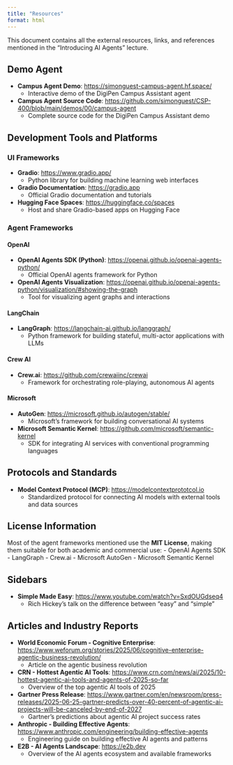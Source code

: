 ```yaml
---
title: "Resources"
format: html
---
```


This document contains all the external resources, links, and references mentioned in the "Introducing AI Agents" lecture.

## Demo Agent

- **Campus Agent Demo**: [https://simonguest-campus-agent.hf.space/](https://simonguest-campus-agent.hf.space/)
  - Interactive demo of the DigiPen Campus Assistant agent

- **Campus Agent Source Code**: [https://github.com/simonguest/CSP-400/blob/main/demos/00/campus-agent](https://github.com/simonguest/CSP-400/blob/main/demos/00/campus-agent)
  - Complete source code for the DigiPen Campus Assistant demo

## Development Tools and Platforms

### UI Frameworks
- **Gradio**: [https://www.gradio.app/](https://www.gradio.app/)
  - Python library for building machine learning web interfaces
- **Gradio Documentation**: [https://gradio.app](https://gradio.app)
  - Official Gradio documentation and tutorials
- **Hugging Face Spaces**: [https://huggingface.co/spaces](https://huggingface.co/spaces)
  - Host and share Gradio-based apps on Hugging Face

### Agent Frameworks

#### OpenAI
- **OpenAI Agents SDK (Python)**: [https://openai.github.io/openai-agents-python/](https://openai.github.io/openai-agents-python/)
  - Official OpenAI agents framework for Python
- **OpenAI Agents Visualization**: [https://openai.github.io/openai-agents-python/visualization/#showing-the-graph](https://openai.github.io/openai-agents-python/visualization/#showing-the-graph)
  - Tool for visualizing agent graphs and interactions

#### LangChain
- **LangGraph**: [https://langchain-ai.github.io/langgraph/](https://langchain-ai.github.io/langgraph/)
  - Python framework for building stateful, multi-actor applications with LLMs

#### Crew AI
- **Crew.ai**: [https://github.com/crewaiinc/crewai](https://github.com/crewaiinc/crewai)
  - Framework for orchestrating role-playing, autonomous AI agents

#### Microsoft
- **AutoGen**: [https://microsoft.github.io/autogen/stable/](https://microsoft.github.io/autogen/stable/)
  - Microsoft's framework for building conversational AI systems
- **Microsoft Semantic Kernel**: [https://github.com/microsoft/semantic-kernel](https://github.com/microsoft/semantic-kernel)
  - SDK for integrating AI services with conventional programming languages

## Protocols and Standards

- **Model Context Protocol (MCP)**: [https://modelcontextprototcol.io](https://modelcontextprototcol.io)
  - Standardized protocol for connecting AI models with external tools and data sources

## License Information

Most of the agent frameworks mentioned use the **MIT License**, making them suitable for both academic and commercial use:
- OpenAI Agents SDK
- LangGraph
- Crew.ai
- Microsoft AutoGen
- Microsoft Semantic Kernel

## Sidebars

- **Simple Made Easy**: [https://www.youtube.com/watch?v=SxdOUGdseq4](https://www.youtube.com/watch?v=SxdOUGdseq4)
  - Rich Hickey's talk on the difference between "easy" and "simple"

## Articles and Industry Reports

- **World Economic Forum - Cognitive Enterprise**: [https://www.weforum.org/stories/2025/06/cognitive-enterprise-agentic-business-revolution/](https://www.weforum.org/stories/2025/06/cognitive-enterprise-agentic-business-revolution/)
  - Article on the agentic business revolution

- **CRN - Hottest Agentic AI Tools**: [https://www.crn.com/news/ai/2025/10-hottest-agentic-ai-tools-and-agents-of-2025-so-far](https://www.crn.com/news/ai/2025/10-hottest-agentic-ai-tools-and-agents-of-2025-so-far)
  - Overview of the top agentic AI tools of 2025

- **Gartner Press Release**: [https://www.gartner.com/en/newsroom/press-releases/2025-06-25-gartner-predicts-over-40-percent-of-agentic-ai-projects-will-be-canceled-by-end-of-2027](https://www.gartner.com/en/newsroom/press-releases/2025-06-25-gartner-predicts-over-40-percent-of-agentic-ai-projects-will-be-canceled-by-end-of-2027)
  - Gartner's predictions about agentic AI project success rates

- **Anthropic - Building Effective Agents**: [https://www.anthropic.com/engineering/building-effective-agents](https://www.anthropic.com/engineering/building-effective-agents)
  - Engineering guide on building effective AI agents and patterns

- **E2B - AI Agents Landscape**: [https://e2b.dev](https://e2b.dev)
  - Overview of the AI agents ecosystem and available frameworks